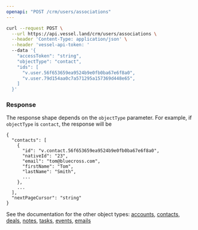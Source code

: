 ```yaml
---
openapi: "POST /crm/users/associations"
---
```


<RequestExample>

```bash Request
curl --request POST \
  --url https://api.vessel.land/crm/users/associations \
  --header 'Content-Type: application/json' \
  --header 'vessel-api-token: '
  --data '{
    "accessToken": "string",
    "objectType": "contact",
    "ids": [
      "v.user.56f653659ea9524b9e0fb0ba67e6f8a0",
      "v.user.79d154aa0c7a571295a157369d448e65",
    ]
  }'
```

</RequestExample>

### Response

The response shape depends on the `objectType` parameter.
For example, if `objectType` is `contact`, the response will be

```
{
  "contacts": [
    {
      "id": "v.contact.56f653659ea9524b9e0fb0ba67e6f8a0",
      "nativeId": "23",
      "email": "tom@bluecross.com",
      "firstName": "Tom",
      "lastName": "Smith",
      ...
    },
    ...
  ],
  "nextPageCursor": "string"
}
```

See the documentation for the other object types:
[accounts](https://docs.vessel.land/api-reference/crm/get-all-accounts#response),
[contacts](https://docs.vessel.land/api-reference/crm/get-all-contacts#response),
[deals](https://docs.vessel.land/api-reference/crm/get-all-deals#response),
[notes](https://docs.vessel.land/api-reference/crm/get-all-notes#response),
[tasks](https://docs.vessel.land/api-reference/crm/get-all-tasks#response),
[events](https://docs.vessel.land/api-reference/crm/get-all-events#response),
[emails](https://docs.vessel.land/api-reference/crm/get-all-emails#response)
